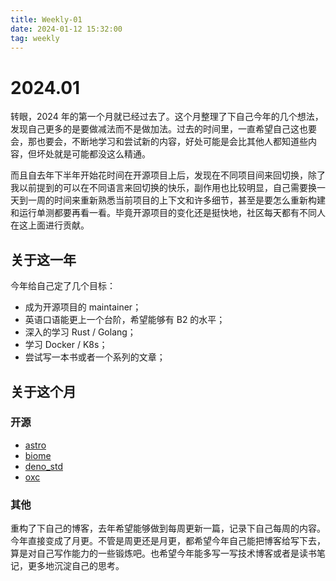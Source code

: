 ```yaml
---
title: Weekly-01
date: 2024-01-12 15:32:00
tag: weekly
---
```


# 2024.01

转眼，2024 年的第一个月就已经过去了。这个月整理了下自己今年的几个想法，发现自己更多的是要做减法而不是做加法。过去的时间里，一直希望自己这也要会，那也要会，不断地学习和尝试新的内容，好处可能是会比其他人都知道些内容，但坏处就是可能都没这么精通。

而且自去年下半年开始花时间在开源项目上后，发现在不同项目间来回切换，除了我以前提到的可以在不同语言来回切换的快乐，副作用也比较明显，自己需要换一天到一周的时间来重新熟悉当前项目的上下文和许多细节，甚至是要怎么重新构建和运行单测都要再看一看。毕竟开源项目的变化还是挺快地，社区每天都有不同人在这上面进行贡献。

## 关于这一年

今年给自己定了几个目标：

- 成为开源项目的 maintainer；
- 英语口语能更上一个台阶，希望能够有 B2 的水平；
- 深入的学习 Rust / Golang；
- 学习 Docker / K8s；
- 尝试写一本书或者一个系列的文章；

## 关于这个月

### 开源

- [astro](https://github.com/withastro/astro/pulls/eryue0220)
- [biome](https://github.com/biomejs/biome/pulls/eryue0220)
- [deno_std](https://github.com/denoland/deno_std/pulls/eryue0220)
- [oxc](https://github.com/oxc-project/oxc/pulls/eryue0220)

### 其他

重构了下自己的博客，去年希望能够做到每周更新一篇，记录下自己每周的内容。今年直接变成了月更。不管是周更还是月更，都希望今年自己能把博客给写下去，算是对自己写作能力的一些锻炼吧。也希望今年能多写一写技术博客或者是读书笔记，更多地沉淀自己的思考。
